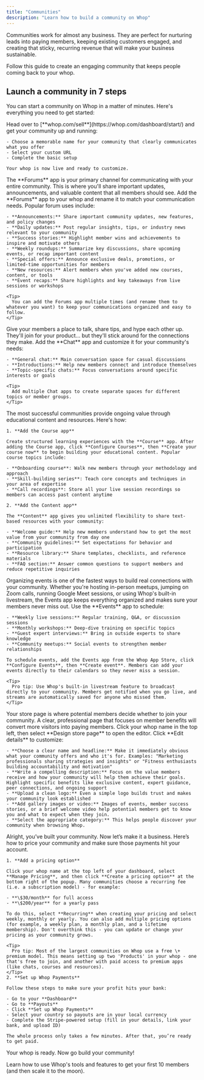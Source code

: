 ```yaml
---
title: "Communities"
description: "Learn how to build a community on Whop"
---
```


Communities work for almost any business. They are perfect for nurturing leads into paying members, keeping existing customers engaged, and creating that sticky, recurring revenue that will make your business sustainable.

Follow this guide to create an engaging community that keeps people coming back to your whop.

## Launch a community in 7 steps

You can start a community on Whop in a matter of minutes. Here's everything you need to get started:

<Steps>
  <Step title="Create your whop" titleSize="h3">
    Head over to [**whop.com/sell**](https://whop.com/dashboard/start/) and get your community up and running:

    - Choose a memorable name for your community that clearly communicates what you offer
    - Select your custom URL
    - Complete the basic setup

    Your whop is now live and ready to customize.
  </Step>
  <Step title="Add the Forums app to share updates and announcements" titleSize="h3">
    The **Forums** app is your primary channel for communicating with your entire community. This is where you'll share important updates, announcements, and valuable content that all members should see. Add the **Forums** app to your whop and rename it to match your communication needs. Popular forum uses include:

    - **Announcements:** Share important community updates, new features, and policy changes
    - **Daily updates:** Post regular insights, tips, or industry news relevant to your community
    - **Success stories:** Highlight member wins and achievements to inspire and motivate others
    - **Weekly roundups:** Summarize key discussions, share upcoming events, or recap important content
    - **Special offers:** Announce exclusive deals, promotions, or limited-time opportunities for members
    - **New resources:** Alert members when you've added new courses, content, or tools
    - **Event recaps:** Share highlights and key takeaways from live sessions or workshops

    <Tip>
      You can add the Forums app multiple times (and rename them to whatever you want) to keep your communications organized and easy to follow.
    </Tip>
  </Step>
  <Step title="Add the Chat app" titleSize="h3">
    Give your members a place to talk, share tips, and hype each other up. They'll join for your product... but they'll stick around for the connections they make. Add the **Chat** app and customize it for your community's needs:

    - **General chat:** Main conversation space for casual discussions
    - **Introductions:** Help new members connect and introduce themselves
    - **Topic-specific chats:** Focus conversations around specific interests or goals

    <Tip>
      Add multiple Chat apps to create separate spaces for different topics or member groups.
    </Tip>
  </Step>
  <Step title="Provide learning resources and materials" titleSize="h3">
    The most successful communities provide ongoing value through educational content and resources. Here's how:

    1. **Add the Course app**

    Create structured learning experiences with the **Course** app. After adding the Course app, click **Configure Courses**, then **Create your course now** to begin building your educational content. Popular course topics include:

    - **Onboarding course**: Walk new members through your methodology and approach
    - **Skill-building series**: Teach core concepts and techniques in your area of expertise
    - **Call recordings**: Store all your live session recordings so members can access past content anytime

    2. **Add the Content app**

    The **Content** app gives you unlimited flexibility to share text-based resources with your community:

    - **Welcome guide:** Help new members understand how to get the most value from your community from day one
    - **Community guidelines:** Set expectations for behavior and participation
    - **Resource library:** Share templates, checklists, and reference materials
    - **FAQ section:** Answer common questions to support members and reduce repetitive inquiries
  </Step>
  <Step title="Add the Events app to schedule live sessions" titleSize="h3">
    Organizing events is one of the fastest ways to build real connections with your community. Whether you're hosting in-person meetups, jumping on Zoom calls, running Google Meet sessions, or using Whop's built-in livestream, the Events app keeps everything organized and makes sure your members never miss out. Use the **Events** app to schedule:

    - **Weekly live sessions:** Regular training, Q&A, or discussion sessions
    - **Monthly workshops:** Deep-dive training on specific topics
    - **Guest expert interviews:** Bring in outside experts to share knowledge
    - **Community meetups:** Social events to strengthen member relationships

    To schedule events, add the Events app from the Whop App Store, click **Configure Events**, then **Create event**. Members can add your events directly to their calendars so they never miss a session.

    <Tip>
      Pro tip: Use Whop's built-in livestream feature to broadcast directly to your community. Members get notified when you go live, and streams are automatically saved for anyone who missed them.
    </Tip>
  </Step>
  <Step title="Design your store page" titleSize="h3">
    Your store page is where potential members decide whether to join your community. A clear, professional page that focuses on member benefits will convert more visitors into paying members. Click your whop name in the top left, then select **Design store page** to open the editor. Click **Edit details** to customize:

    - **Choose a clear name and headline:** Make it immediately obvious what your community offers and who it's for. Examples: "Marketing professionals sharing strategies and insights" or "Fitness enthusiasts building accountability and motivation"
    - **Write a compelling description:** Focus on the value members receive and how your community will help them achieve their goals. Highlight specific benefits like exclusive content, expert guidance, peer connections, and ongoing support
    - **Upload a clean logo:** Even a simple logo builds trust and makes your community look established
    - **Add gallery images or video:** Images of events, member success stories, or a brief welcome video help potential members get to know you and what to expect when they join.
    - **Select the appropriate category:** This helps people discover your community when browsing Whop.
  </Step>
  <Step title="Set up pricing and Whop Payments" titleSize="h3">
    Alright, you’ve built your community. Now let’s make it a business. Here’s how to price your community and make sure those payments hit your account.

    1. **Add a pricing option**

    Click your whop name at the top left of your dashboard, select **Manage Pricing**, and then click **Create a pricing option** at the bottom right of the popup. Many communities choose a recurring fee (i.e. a subscription model) - for example:

    - **\$30/month** for full access
    - **\$200/year** for a yearly pass

    To do this, select **Recurring** when creating your pricing and select weekly, monthly or yearly. You can also add multiple pricing options (for example, a weekly plan, a monthly plan, and a lifetime membership). Don't overthink this - you can update or change your pricing as your community grows.

    <Tip>
      Pro tip: Most of the largest communities on Whop use a free \+ premium model. This means setting up two 'Products' in your whop - one that's free to join, and another with paid access to premium apps (like chats, courses and resources).
    </Tip>
    2. **Set up Whop Payments**

    Follow these steps to make sure your profit hits your bank:

    - Go to your **Dashboard**
    - Go to **Payouts**
    - Click **Set up Whop Payments**
    - Select your country so payouts are in your local currency
    - Complete the Stripe-powered setup (fill in your details, link your bank, and upload ID)

    The whole process only takes a few minutes. After that, you’re ready to get paid. 
  </Step>
</Steps>

Your whop is ready. Now go build your community\!

<Card title="Grow your community on Whop" icon="chart-line" href="/distribution">
  Learn how to use Whop's tools and features to get your first 10 members (and then scale it to the moon).
</Card>